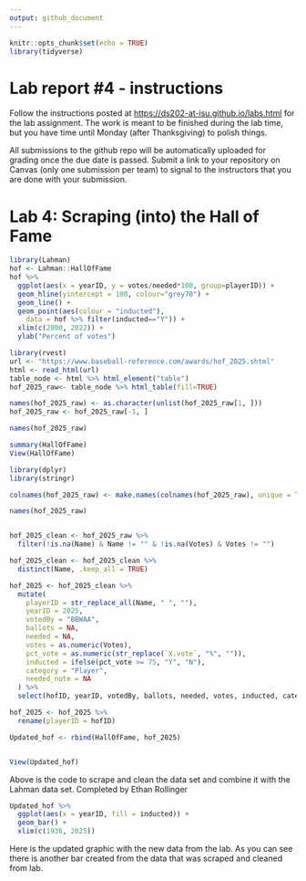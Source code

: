 ```yaml
---
output: github_document
---
```


<!-- README.md is generated from README.Rmd. Please edit the README.Rmd file -->

```r
knitr::opts_chunk$set(echo = TRUE)
library(tidyverse)
```

# Lab report #4 - instructions

Follow the instructions posted at <https://ds202-at-isu.github.io/labs.html> for the lab assignment. The work is meant to be finished during the lab time, but you have time until Monday (after Thanksgiving) to polish things.

All submissions to the github repo will be automatically uploaded for grading once the due date is passed. Submit a link to your repository on Canvas (only one submission per team) to signal to the instructors that you are done with your submission.

# Lab 4: Scraping (into) the Hall of Fame


```r
library(Lahman)
hof <- Lahman::HallOfFame
hof %>% 
  ggplot(aes(x = yearID, y = votes/needed*100, group=playerID)) +
  geom_hline(yintercept = 100, colour="grey70") + 
  geom_line() +
  geom_point(aes(colour = "inducted"), 
    data = hof %>% filter(inducted=="Y")) +
  xlim(c(2000, 2022)) +
  ylab("Percent of votes")
```

```r
library(rvest)
url <- "https://www.baseball-reference.com/awards/hof_2025.shtml"
html <- read_html(url)
table_node <- html %>% html_element("table")
hof_2025_raw<- table_node %>% html_table(fill=TRUE)

names(hof_2025_raw) <- as.character(unlist(hof_2025_raw[1, ]))
hof_2025_raw <- hof_2025_raw[-1, ]

names(hof_2025_raw)

summary(HallOfFame)
View(HallOfFame)

library(dplyr)
library(stringr)

colnames(hof_2025_raw) <- make.names(colnames(hof_2025_raw), unique = TRUE)

names(hof_2025_raw)


hof_2025_clean <- hof_2025_raw %>%
  filter(!is.na(Name) & Name != "" & !is.na(Votes) & Votes != "")

hof_2025_clean <- hof_2025_clean %>%
  distinct(Name, .keep_all = TRUE)

hof_2025 <- hof_2025_clean %>%
  mutate(
    playerID = str_replace_all(Name, " ", ""),
    yearID = 2025,
    votedBy = "BBWAA",
    ballots = NA,
    needed = NA,                             
    votes = as.numeric(Votes),
    pct_vote = as.numeric(str_replace(`X.vote`, "%", "")),
    inducted = ifelse(pct_vote >= 75, "Y", "N"),
    category = "Player",
    needed_note = NA
  ) %>%
  select(hofID, yearID, votedBy, ballots, needed, votes, inducted, category, needed_note)

hof_2025 <- hof_2025 %>%
  rename(playerID = hofID)

Updated_hof <- rbind(HallOfFame, hof_2025)


View(Updated_hof)


```

Above is the code to scrape and clean the data set and combine it with the Lahman data set. Completed by Ethan Rollinger

```r
Updated_hof %>% 
  ggplot(aes(x = yearID, fill = inducted)) +
  geom_bar() +
  xlim(c(1936, 2025))
```

Here is the updated graphic with the new data from the lab. As you can see there is another bar created from the data that was scraped and cleaned from lab. 
